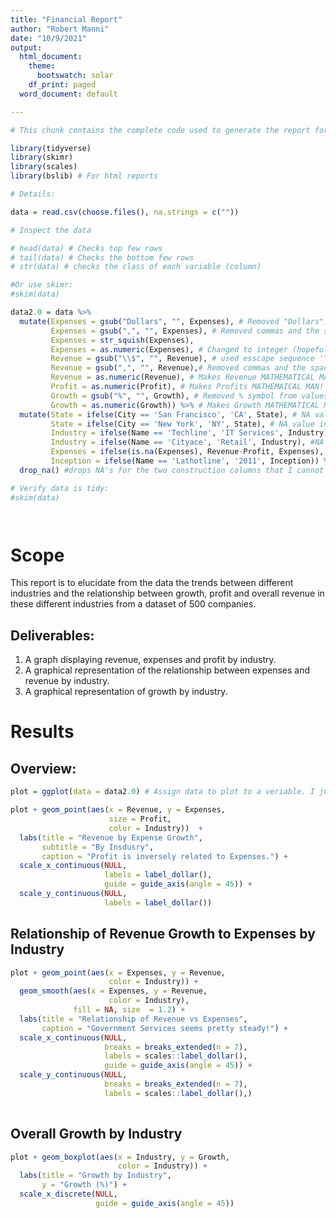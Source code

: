 ```yaml
---
title: "Financial Report"
author: "Robert Manni"
date: "10/9/2021"
output:
  html_document:
    theme:
      bootswatch: solar
    df_print: paged
  word_document: default

---
```


```r
# This chunk contains the complete code used to generate the report for this Rmarkdown report excluding graphical analysis. 

library(tidyverse)
library(skimr)
library(scales)
library(bslib) # For html reports

# Details:

data = read.csv(choose.files(), na.strings = c(""))

# Inspect the data

# head(data) # Checks top few rows
# tail(data) # Checks the bottom few rows
# str(data) # checks the class of each variable (column)

#Or use skimr:
#skim(data)

data2.0 = data %>% 
  mutate(Expenses = gsub("Dollars", "", Expenses), # Removed "Dollars".
         Expenses = gsub(",", "", Expenses), # Removed commas and the space.
         Expenses = str_squish(Expenses),
         Expenses = as.numeric(Expenses), # Changed to integer (hopefully. Will need to check later.).
         Revenue = gsub("\\$", "", Revenue), # used esscape sequence '\\' to remove '$'. 
         Revenue = gsub(",", "", Revenue),# Removed commas and the space.
         Revenue = as.numeric(Revenue), # Makes Revenue MATHEMATICAL MAN!
         Profit = as.numeric(Profit), # Makes Profits MATHEMAICAL MAN!
         Growth = gsub("%", "", Growth), # Removed % symbol from values. 
         Growth = as.numeric(Growth)) %>% # Makes Growth MATHEMATICAL MAN!
  mutate(State = ifelse(City == 'San Francisco', 'CA', State), # NA value in State is CA
         State = ifelse(City == 'New York', 'NY', State), # NA value in State is NY
         Industry = ifelse(Name == 'Techline', 'IT Services', Industry), #NA value in Industry is IT Services
         Industry = ifelse(Name == 'Cityace', 'Retail', Industry), #NA value in Industry is Retail
         Expenses = ifelse(is.na(Expenses), Revenue-Profit, Expenses), # Calculated what Expenses are from existing columns. 
         Inception = ifelse(Name == 'Lathotline', '2011', Inception)) %>%  # Made the inception date 2011 for the NA value.
  drop_na() #drops NA's for the two construction columns that I cannot infer data for.

# Verify data is tidy:
#skim(data)




```

# Scope

This report is to elucidate from the data the trends between different industries and the relationship between growth, profit and overall revenue in these different industries from a dataset of 500 companies. 

## Deliverables:
1. A graph displaying revenue, expenses and profit by industry. 
2. A graphical representation of the relationship between expenses and revenue by industry. 
3. A graphical representation of growth by industry. 

# Results

## Overview:

```r
plot = ggplot(data = data2.0) # Assign data to plot to a veriable. I just like that. 

plot + geom_point(aes(x = Revenue, y = Expenses,
                      size = Profit,
                      color = Industry))  +
  labs(title = "Revenue by Expense Growth",
       subtitle = "By Insdusry",
       caption = "Profit is inversely related to Expenses.") +
  scale_x_continuous(NULL,
                     labels = label_dollar(),
                     guide = guide_axis(angle = 45)) +
  scale_y_continuous(NULL,
                     labels = label_dollar())
```

## Relationship of Revenue Growth to Expenses by Industry

```r
plot + geom_point(aes(x = Expenses, y = Revenue,
                      color = Industry)) +
  geom_smooth(aes(x = Expenses, y = Revenue,
                      color = Industry),
              fill = NA, size  = 1.2) + 
  labs(title = "Relationship of Revenue vs Expenses",
       caption = "Government Services seems pretty steady!") +
  scale_x_continuous(NULL,
                     breaks = breaks_extended(n = 7),
                     labels = scales::label_dollar(),
                     guide = guide_axis(angle = 45)) +
  scale_y_continuous(NULL,
                     breaks = breaks_extended(n = 7),
                     labels = scales::label_dollar(),)
  
```

## Overall Growth by Industry

```r
plot + geom_boxplot(aes(x = Industry, y = Growth, 
                        color = Industry)) +
  labs(title = "Growth by Industry",
       y = "Growth (%)") +
  scale_x_discrete(NULL,
                   guide = guide_axis(angle = 45))
```

